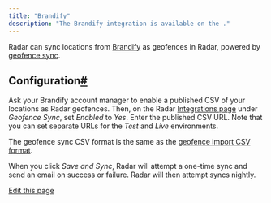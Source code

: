 ```yaml
---
title: "Brandify"
description: "The Brandify integration is available on the ."
---
```


Radar can sync locations from [Brandify](http://www.brandify.com) as geofences in Radar, powered by [geofence sync](#geofence-sync).

## []()Configuration[#](#configuration "Direct link to heading")

Ask your Brandify account manager to enable a published CSV of your locations as Radar geofences. Then, on the Radar [Integrations page](https://radar.com/dashboard/integrations) under *Geofence Sync*, set *Enabled* to *Yes*. Enter the published CSV URL. Note that you can set separate URLs for the *Test* and *Live* environments.

The geofence sync CSV format is the same as the [geofence import CSV format](/geofences#csv-import).

When you click *Save and Sync*, Radar will attempt a one-time sync and send an email on success or failure. Radar will then attempt syncs nightly.

[Edit this page](https://github.com/radarlabs/docs/edit/main/docs/integrations/brandify.mdx)
